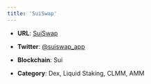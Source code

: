 ```yaml
---
title: 'SuiSwap'
---
```


* **URL**: [SuiSwap](https://suiswap.app/)

* **Twitter**: [@suiswap\_app](https://x.com/suiswap_app)

* **Blockchain**: Sui

* **Category**: Dex, Liquid Staking, CLMM, AMM 